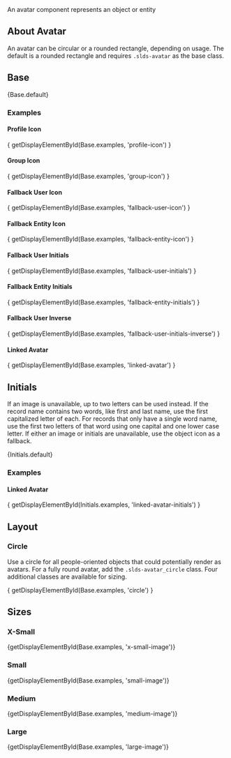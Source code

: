 
<div className="doc lead">
  An avatar component represents an object or entity
</div>

## About Avatar
An avatar can be circular or a rounded rectangle, depending on usage. The default is a rounded rectangle and requires `.slds-avatar` as the base class.

## Base
<CodeView>
  {Base.default}
</CodeView>

### Examples

#### Profile Icon
<CodeView>
  { getDisplayElementById(Base.examples, 'profile-icon') }
</CodeView>

#### Group Icon
<CodeView>
  { getDisplayElementById(Base.examples, 'group-icon') }
</CodeView>

#### Fallback User Icon
<CodeView>
  { getDisplayElementById(Base.examples, 'fallback-user-icon') }
</CodeView>

#### Fallback Entity Icon
<CodeView>
  { getDisplayElementById(Base.examples, 'fallback-entity-icon') }
</CodeView>

#### Fallback User Initials
<CodeView>
  { getDisplayElementById(Base.examples, 'fallback-user-initials') }
</CodeView>

#### Fallback Entity Initials
<CodeView>
  { getDisplayElementById(Base.examples, 'fallback-entity-initials') }
</CodeView>

#### Fallback User Inverse
<CodeView>
  { getDisplayElementById(Base.examples, 'fallback-user-initials-inverse') }
</CodeView>

#### Linked Avatar
<CodeView>
  { getDisplayElementById(Base.examples, 'linked-avatar') }
</CodeView>

## Initials

If an image is unavailable, up to two letters can be used instead. If the record name contains two words, like first and last name, use the first capitalized letter of each. For records that only have a single word name, use the first two letters of that word using one capital and one lower case letter. If either an image or initials are unavailable, use the object icon as a fallback.

<CodeView>
  {Initials.default}
</CodeView>

### Examples

#### Linked Avatar

<CodeView>
  { getDisplayElementById(Initials.examples, 'linked-avatar-initials') }
</CodeView>

## Layout

### Circle
Use a circle for all people-oriented objects that could potentially render as avatars. For a fully round avatar, add the `.slds-avatar_circle` class. Four additional classes are available for sizing.

<CodeView>
  { getDisplayElementById(Base.examples, 'circle') }
</CodeView>

## Sizes

### X-Small

<CodeView toggleCode={false}>
  {getDisplayElementById(Base.examples, 'x-small-image')}
</CodeView>

### Small

<CodeView toggleCode={false}>
  {getDisplayElementById(Base.examples, 'small-image')}
</CodeView>

### Medium

<CodeView toggleCode={false}>
  {getDisplayElementById(Base.examples, 'medium-image')}
</CodeView>

### Large

<CodeView toggleCode={false}>
  {getDisplayElementById(Base.examples, 'large-image')}
</CodeView>
